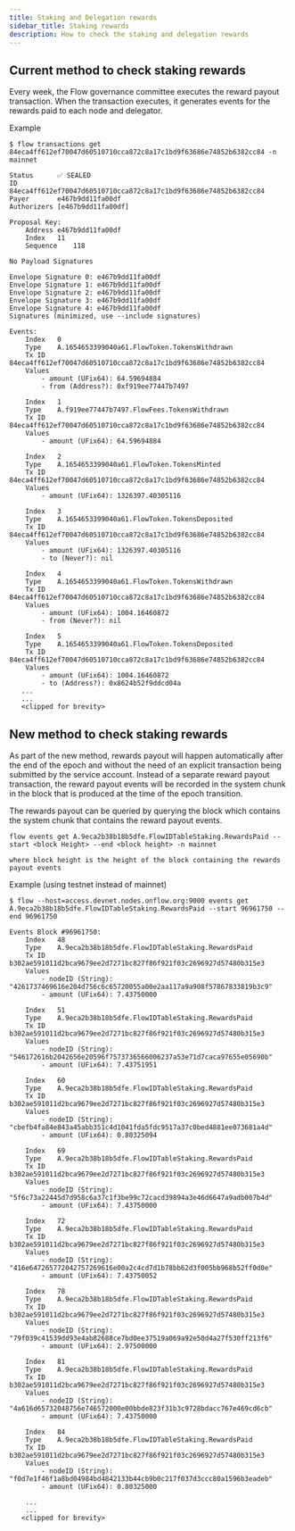 ```yaml
---
title: Staking and Delegation rewards
sidebar_title: Staking rewards
description: How to check the staking and delegation rewards
---
```


## Current method to check staking rewards

Every week, the Flow governance committee executes the reward payout transaction.
When the transaction executes, it generates events for the rewards paid to each node and delegator.

Example
```
$ flow transactions get 84eca4ff612ef70047d60510710cca872c8a17c1bd9f63686e74852b6382cc84 -n mainnet

Status		✅ SEALED
ID		84eca4ff612ef70047d60510710cca872c8a17c1bd9f63686e74852b6382cc84
Payer		e467b9dd11fa00df
Authorizers	[e467b9dd11fa00df]

Proposal Key:
    Address	e467b9dd11fa00df
    Index	11
    Sequence	118

No Payload Signatures

Envelope Signature 0: e467b9dd11fa00df
Envelope Signature 1: e467b9dd11fa00df
Envelope Signature 2: e467b9dd11fa00df
Envelope Signature 3: e467b9dd11fa00df
Envelope Signature 4: e467b9dd11fa00df
Signatures (minimized, use --include signatures)

Events:
    Index	0
    Type	A.1654653399040a61.FlowToken.TokensWithdrawn
    Tx ID	84eca4ff612ef70047d60510710cca872c8a17c1bd9f63686e74852b6382cc84
    Values
		- amount (UFix64): 64.59694884
		- from (Address?): 0xf919ee77447b7497

    Index	1
    Type	A.f919ee77447b7497.FlowFees.TokensWithdrawn
    Tx ID	84eca4ff612ef70047d60510710cca872c8a17c1bd9f63686e74852b6382cc84
    Values
		- amount (UFix64): 64.59694884

    Index	2
    Type	A.1654653399040a61.FlowToken.TokensMinted
    Tx ID	84eca4ff612ef70047d60510710cca872c8a17c1bd9f63686e74852b6382cc84
    Values
		- amount (UFix64): 1326397.40305116

    Index	3
    Type	A.1654653399040a61.FlowToken.TokensDeposited
    Tx ID	84eca4ff612ef70047d60510710cca872c8a17c1bd9f63686e74852b6382cc84
    Values
		- amount (UFix64): 1326397.40305116
		- to (Never?): nil

    Index	4
    Type	A.1654653399040a61.FlowToken.TokensWithdrawn
    Tx ID	84eca4ff612ef70047d60510710cca872c8a17c1bd9f63686e74852b6382cc84
    Values
		- amount (UFix64): 1004.16460872
		- from (Never?): nil

    Index	5
    Type	A.1654653399040a61.FlowToken.TokensDeposited
    Tx ID	84eca4ff612ef70047d60510710cca872c8a17c1bd9f63686e74852b6382cc84
    Values
		- amount (UFix64): 1004.16460872
		- to (Address?): 0x8624b52f9ddcd04a
   ...
   ...
   <clipped for brevity>
```

## New method to check staking rewards

As part of the new method, rewards payout will happen automatically after the end of the epoch and without the need of an explicit transaction being submitted by the service account.
Instead of a separate reward payout transaction, the reward payout events will be recorded in the system chunk in the block that is produced at the time of the epoch transition.

The rewards payout can be queried by querying the block which contains the system chunk that contains the reward payout events.
```
flow events get A.9eca2b38b18b5dfe.FlowIDTableStaking.RewardsPaid --start <block Height> --end <block height> -n mainnet

where block height is the height of the block containing the rewards payout events
```

Example (using testnet instead of mainnet)

```
$ flow --host=access.devnet.nodes.onflow.org:9000 events get A.9eca2b38b18b5dfe.FlowIDTableStaking.RewardsPaid --start 96961750 --end 96961750

Events Block #96961750:
    Index	48
    Type	A.9eca2b38b18b5dfe.FlowIDTableStaking.RewardsPaid
    Tx ID	b302ae591011d2bca9679ee2d7271bc827f86f921f03c2696927d57480b315e3
    Values
		- nodeID (String): "4261737469616e204d756c6c65720055a00e2aa117a9a908f57867833819b3c9"
		- amount (UFix64): 7.43750000

    Index	51
    Type	A.9eca2b38b18b5dfe.FlowIDTableStaking.RewardsPaid
    Tx ID	b302ae591011d2bca9679ee2d7271bc827f86f921f03c2696927d57480b315e3
    Values
		- nodeID (String): "546172616b2042656e20596f7573736566006237a53e71d7caca97655e05690b"
		- amount (UFix64): 7.43751951

    Index	60
    Type	A.9eca2b38b18b5dfe.FlowIDTableStaking.RewardsPaid
    Tx ID	b302ae591011d2bca9679ee2d7271bc827f86f921f03c2696927d57480b315e3
    Values
		- nodeID (String): "cbefb4fa84e843a45abb351c4d1041fda5fdc9517a37c0bed4881ee073681a4d"
		- amount (UFix64): 0.80325094

    Index	69
    Type	A.9eca2b38b18b5dfe.FlowIDTableStaking.RewardsPaid
    Tx ID	b302ae591011d2bca9679ee2d7271bc827f86f921f03c2696927d57480b315e3
    Values
		- nodeID (String): "5f6c73a22445d7d958c6a37c1f3be99c72cacd39894a3e46d6647a9adb007b4d"
		- amount (UFix64): 7.43750000

    Index	72
    Type	A.9eca2b38b18b5dfe.FlowIDTableStaking.RewardsPaid
    Tx ID	b302ae591011d2bca9679ee2d7271bc827f86f921f03c2696927d57480b315e3
    Values
		- nodeID (String): "416e647265772042757269616e00a2c4cd7d1b78bb62d3f005bb968b52ff0d0e"
		- amount (UFix64): 7.43750052

    Index	78
    Type	A.9eca2b38b18b5dfe.FlowIDTableStaking.RewardsPaid
    Tx ID	b302ae591011d2bca9679ee2d7271bc827f86f921f03c2696927d57480b315e3
    Values
		- nodeID (String): "79f039c41539dd93e4ab82688ce7bd0ee37519a069a92e50d4a27f530ff213f6"
		- amount (UFix64): 2.97500000

    Index	81
    Type	A.9eca2b38b18b5dfe.FlowIDTableStaking.RewardsPaid
    Tx ID	b302ae591011d2bca9679ee2d7271bc827f86f921f03c2696927d57480b315e3
    Values
		- nodeID (String): "4a616d65732048756e746572000e00bbde823f31b3c9728bdacc767e469cd6cb"
		- amount (UFix64): 7.43750000

    Index	84
    Type	A.9eca2b38b18b5dfe.FlowIDTableStaking.RewardsPaid
    Tx ID	b302ae591011d2bca9679ee2d7271bc827f86f921f03c2696927d57480b315e3
    Values
		- nodeID (String): "f0d7e1f46f1a8bd04984bd4842133b44cb9b0c217f037d3ccc80a1596b3eadeb"
		- amount (UFix64): 0.80325000

    ...
    ...
   <clipped for brevity>
```